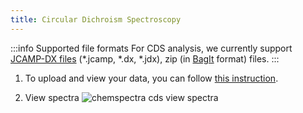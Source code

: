```yaml
---
title: Circular Dichroism Spectroscopy
---
```


:::info Supported file formats
For CDS analysis, we currently support [JCAMP-DX files](https://iupac.org/what-we-do/digital-standards/jcamp-dx/) (\*.jcamp, \*.dx, \*.jdx), zip (in [BagIt](https://en.wikipedia.org/wiki/BagIt) format) files.
:::

1. To upload and view your data, you can follow [this instruction](../chemspectra#using-chemspectra).

2. View spectra
   ![chemspectra cds view spectra](/img/chemspectra/cds/chemspectra_cds_1.png)
